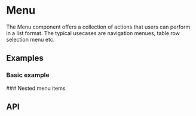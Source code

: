 
<Meta of={MenuStories} />

# Menu
The Menu component offers a collection of actions that users can perform in a list format. The typical usecases are
navigation menues, table row selection menu etc.

## Examples
### Basic example
<ToggleCanvas of={MenuStories.Simple} storybook="components-layers-menu--simple" />
### Nested menu items
<ToggleCanvas of={MenuStories.Nested} storybook="components-layers-menu--nested" />

## API
<PropsTable name="Menu" />
